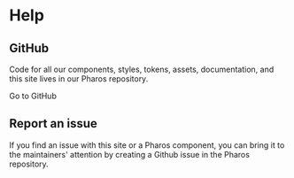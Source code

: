
# Help

<div style="margin-bottom: var(--pharos-spacing-three-and-a-half-x)"></div>

## GitHub

<Grid columns={1} vSpace={2}>

Code for all our components, styles, tokens, assets, documentation, and this site lives in our <PharosLink href="https://github.com/ithaka/pharos" target="_blank">Pharos repository</PharosLink>.

  <PharosButton variant="secondary" iconRight="link-external" href="https://github.com/ithaka/pharos" target="_blank">
    Go to GitHub
  </PharosButton>
</Grid>

## Report an issue

<Grid columns={1} vSpace={1}>

If you find an issue with this site or a Pharos component, you can bring it to the maintainers' attention by creating a <PharosLink href="https://github.com/ithaka/pharos/issues" target="_blank">Github issue</PharosLink> in the Pharos repository.

</Grid>
